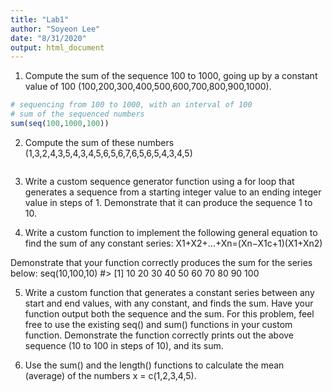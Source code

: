 ```yaml
---
title: "Lab1"
author: "Soyeon Lee"
date: "8/31/2020"
output: html_document
---
```


1. Compute the sum of the sequence 100 to 1000, going up by a constant value of 100 (100,200,300,400,500,600,700,800,900,1000).
```r
# sequencing from 100 to 1000, with an interval of 100
# sum of the sequenced numbers
sum(seq(100,1000,100))
```

2. Compute the sum of these numbers (1,3,2,4,3,5,4,3,4,5,6,5,6,7,6,5,6,5,4,3,4,5)
```r

```

3. Write a custom sequence generator function using a for loop that generates a sequence from a starting integer value to an ending integer value in steps of 1. Demonstrate that it can produce the sequence 1 to 10.

4. Write a custom function to implement the following general equation to find the sum of any constant series:
X1+X2+…+Xn=(Xn−X1c+1)(X1+Xn2)

Demonstrate that your function correctly produces the sum for the series below:
seq(10,100,10)
#>  [1]  10  20  30  40  50  60  70  80  90 100

5. Write a custom function that generates a constant series between any start and end values, with any constant, and finds the sum. Have your function output both the sequence and the sum. For this problem, feel free to use the existing seq() and sum() functions in your custom function. Demonstrate the function correctly prints out the above sequence (10 to 100 in steps of 10), and its sum.

6. Use the sum() and the length() functions to calculate the mean (average) of the numbers x = c(1,2,3,4,5).

